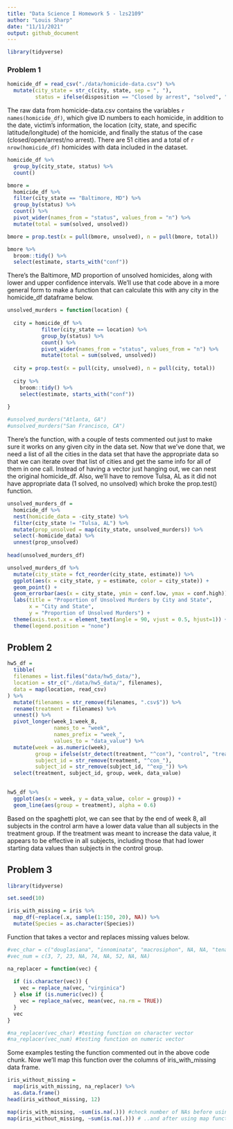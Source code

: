 ```yaml
---
title: "Data Science I Homework 5 - lzs2109"
author: "Louis Sharp"
date: "11/11/2021"
output: github_document
---
```


```r
library(tidyverse)
```


### Problem 1

```r
homicide_df = read_csv("./data/homicide-data.csv") %>% 
  mutate(city_state = str_c(city, state, sep = ", "),
         status = ifelse(disposition == "Closed by arrest", "solved", "unsolved"))
```

The raw data from homicide-data.csv contains the variables `r names(homicide_df)`, which give ID numbers to each homicide, in addition to the date, victim's information, the location (city, state, and specific latitude/longitude) of the homicide, and finally the status of the case (closed/open/arrest/no arrest). There are 51 cities and a total of `r nrow(homicide_df)` homicides with data included in the dataset.

```r
homicide_df %>% 
  group_by(city_state, status) %>% 
  count()

bmore = 
  homicide_df %>%
  filter(city_state == "Baltimore, MD") %>%
  group_by(status) %>% 
  count() %>% 
  pivot_wider(names_from = "status", values_from = "n") %>% 
  mutate(total = sum(solved, unsolved))

bmore = prop.test(x = pull(bmore, unsolved), n = pull(bmore, total))

bmore %>% 
  broom::tidy() %>% 
  select(estimate, starts_with("conf"))
```

There's the Baltimore, MD proportion of unsolved homicides, along with lower and upper confidence intervals. We'll use that code above in a more general form to make a function that can calculate this with any city in the homicide_df dataframe below.

```r
unsolved_murders = function(location) {
  
  city = homicide_df %>% 
           filter(city_state == location) %>%
           group_by(status) %>% 
           count() %>% 
           pivot_wider(names_from = "status", values_from = "n") %>% 
           mutate(total = sum(solved, unsolved))
  
  city = prop.test(x = pull(city, unsolved), n = pull(city, total))
  
  city %>% 
    broom::tidy() %>% 
    select(estimate, starts_with("conf"))
  
}

#unsolved_murders("Atlanta, GA")
#unsolved_murders("San Francisco, CA")
```

There's the function, with a couple of tests commented out just to make sure it works on any given city in the data set. Now that we've done that, we need a list of all the cities in the data set that have the appropriate data so that we can iterate over that list of cities and get the same info for all of them in one call. Instead of having a vector just hanging out, we can nest the original homicide_df. Also, we'll have to remove Tulsa, AL as it did not have appropriate data (1 solved, no unsolved) which broke the prop.test() function.

```r
unsolved_murders_df = 
  homicide_df %>% 
  nest(homicide_data = -city_state) %>% 
  filter(city_state != "Tulsa, AL") %>% 
  mutate(prop_unsolved = map(city_state, unsolved_murders)) %>% 
  select(-homicide_data) %>% 
  unnest(prop_unsolved)
  
head(unsolved_murders_df)

unsolved_murders_df %>% 
  mutate(city_state = fct_reorder(city_state, estimate)) %>% 
  ggplot(aes(x = city_state, y = estimate, color = city_state)) +
  geom_point() +
  geom_errorbar(aes(x = city_state, ymin = conf.low, ymax = conf.high)) +
  labs(title = "Proportion of Unsolved Murders by City and State",
       x = "City and State",
       y = "Proportion of Unsolved Murders") +
  theme(axis.text.x = element_text(angle = 90, vjust = 0.5, hjust=1)) +
  theme(legend.position = "none")
```


## Problem 2

```r
hw5_df = 
  tibble(
  filenames = list.files("data/hw5_data/"),
  location = str_c("./data/hw5_data/", filenames),
  data = map(location, read_csv)
) %>% 
  mutate(filenames = str_remove(filenames, ".csv$")) %>% 
  rename(treatment = filenames) %>% 
  unnest() %>% 
  pivot_longer(week_1:week_8, 
               names_to = "week", 
               names_prefix = "week_", 
               values_to = "data_value") %>% 
  mutate(week = as.numeric(week),
         group = ifelse(str_detect(treatment, "^con"), "control", "treatment"),
         subject_id = str_remove(treatment, "^con_"),
         subject_id = str_remove(subject_id, "^exp_")) %>% 
  select(treatment, subject_id, group, week, data_value)
  

hw5_df %>% 
  ggplot(aes(x = week, y = data_value, color = group)) +
  geom_line(aes(group = treatment), alpha = 0.6)
```

Based on the spaghetti plot, we can see that by the end of week 8, all subjects in the control arm have a lower data value than all subjects in the treatment group. If the treatment was meant to increase the data value, it appears to be effective in all subjects, including those that had lower starting data values than subjects in the control group.


## Problem 3

```r
library(tidyverse)

set.seed(10)

iris_with_missing = iris %>% 
  map_df(~replace(.x, sample(1:150, 20), NA)) %>%
  mutate(Species = as.character(Species))
```

Function that takes a vector and replaces missing values below.

```r
#vec_char = c("douglasiana", "innominata", "macrosiphon", NA, NA, "tenax", NA)
#vec_num = c(3, 7, 23, NA, 74, NA, 52, NA, NA)

na_replacer = function(vec) {
  
  if (is.character(vec)) {
    vec = replace_na(vec, "virginica")
  } else if (is.numeric(vec)) {
    vec = replace_na(vec, mean(vec, na.rm = TRUE))
  }
  vec
}

#na_replacer(vec_char) #testing function on character vector
#na_replacer(vec_num) #testing function on numeric vector 
```

Some examples testing the function commented out in the above code chunk. Now we'll map this function over the columns of iris_with_missing data frame.

```r
iris_without_missing = 
  map(iris_with_missing, na_replacer) %>% 
  as.data.frame()
head(iris_without_missing, 12)

map(iris_with_missing, ~sum(is.na(.))) #check number of NAs before using map function
map(iris_without_missing, ~sum(is.na(.))) # ..and after using map function
```

